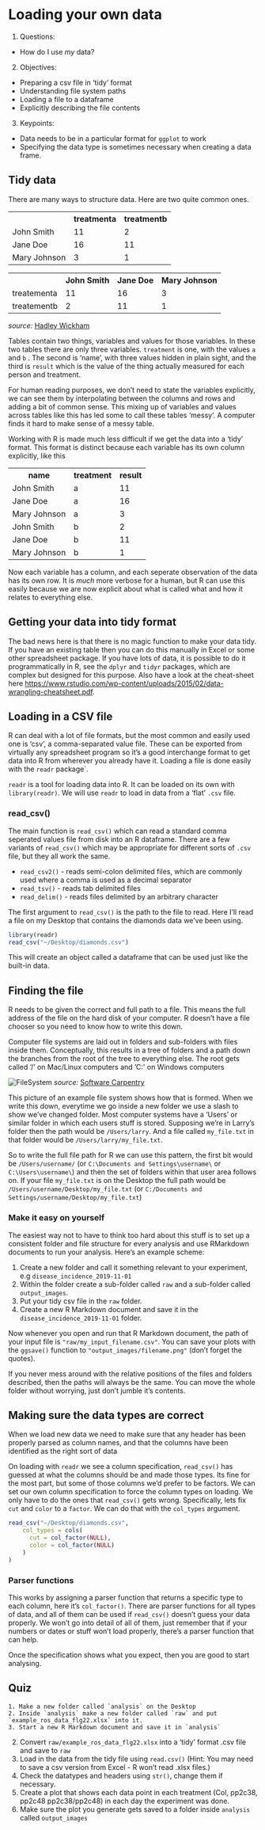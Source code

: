 # Loading your own data

1. Questions:
- How do I use _my_ data?
2. Objectives:
- Preparing a csv file in 'tidy' format
- Understanding file system paths
- Loading a file to a dataframe
- Explicitly describing the file contents
3. Keypoints:
- Data needs to be in a particular format for `ggplot` to work
- Specifying the data type is sometimes necessary when creating a data frame.

## Tidy data

There are many ways to structure data. Here are two quite common ones.

<table><th></th><th>treatmenta</th><th>treatmentb</th>
<tr><td>John Smith</td><td> 11 </td><td> 2</td></tr>
<tr><td>Jane Doe</td><td> 16 </td><td> 11</td></tr>
<tr><td>Mary Johnson</td><td> 3 </td><td> 1</td></tr>
</table>

<table><th></th><th>John Smith</th><th>Jane Doe</th><th>Mary Johnson</th>
<tr><td>treatementa</td><td>11</td><td>16</td><td>3</td></tr>
<tr><td>treatementb</td><td>2</td><td>11</td><td>1</td></tr>
</table>

_source:_ [Hadley Wickham ](http://vita.had.co.nz/papers/tidy-data.pdf) 	

Tables contain two things, variables and values for those variables. In these two tables there are only three variables.  `treatment` is one, with the values `a` and `b` . The second is 'name', with three values hidden in plain sight, and the third is `result` which is the value of the thing actually measured for each person and treatment.

For human reading purposes, we don't need to state the variables explicitly, we can see them by interpolating between the columns and rows and adding a bit of common sense. This mixing up of variables and values across tables like this has led some to call these tables 'messy'. A computer finds it hard to make sense of a messy table.

Working with R is made much less difficult if we get the data into a 'tidy' format. This format is distinct because each variable has its own column explicitly, like this  

<table><th>name</th><th>treatment</th><th>result</th>
<tr><td>John Smith</td><td>a</td><td>11</td></tr>
<tr><td>Jane Doe</td><td>a</td><td>16</td></tr>
<tr><td>Mary Johnson</td><td>a</td><td>3</td></tr>
<tr><td>John Smith</td><td>b</td><td>2</td></tr>
<tr><td>Jane Doe</td><td>b</td><td>11</td></tr>
<tr><td>Mary Johnson</td><td>b</td><td>1</td></tr>
</table>

Now each variable has a column, and each seperate observation of the data has its own row. It is _much_ more verbose for a human, but R can use this easily because we are now explicit about what is called what and how it relates to everything else.

## Getting your data into tidy format

The bad news here is that there is no magic function to make your data tidy. If you have an existing table then you can do this manually in Excel or some other spreadsheet package. If you have lots of data, it is possible to do it programmatically in R, see the `dplyr` and `tidyr` packages, which are complex but designed for this purpose. Also have a look at the cheat-sheet here [https://www.rstudio.com/wp-content/uploads/2015/02/data-wrangling-cheatsheet.pdf](https://www.rstudio.com/wp-content/uploads/2015/02/data-wrangling-cheatsheet.pdf).


## Loading in a CSV file

R can deal with a lot of file formats, but the most common and easily used one is 'csv', a comma-separated value file. These can be exported from virtually any spreadsheet program so it's a good interchange format to get data into R from wherever you already have it. Loading a file is done easily with the `readr` package`. 

`readr` is a tool for loading data into R. It can be loaded on its own with `library(readr)`. We will use `readr` to load in data from a 'flat' `.csv` file.  


### read_csv()

The main function is `read_csv()` which can read a standard comma seperated values file from disk into an R dataframe. There are a few variants of `read_csv()` which may be appropriate for different sorts of `.csv` file, but they all work the same.

  * `read_csv2()` - reads semi-colon delimited files, which are commonly used where a comma is used as a decimal separator
  * `read_tsv()` - reads tab delimited files
  * `read_delim()` - reads files delimited by an arbitrary character
  
The first argument to `read_csv()` is the path to the file to read. Here I'll read a file on my Desktop that contains the diamonds data we've been using.

```r
library(readr)
read_csv("~/Desktop/diamonds.csv")
```

This will create an object called a dataframe that can be used just like the built-in data.

## Finding the file

R needs to be given the correct and full path to a file. This means the full address of the file on the hard disk of your computer. R doesn't have a file chooser so you need to know how to write this down.

Computer file systems are laid out in folders and sub-folders with files inside them. Conceptually, this results in a tree of folders and a path down the branches from the root of the tree to everything else. The root gets called '/' on Mac/Linux computers and 'C:\' on Windows computers  

![FileSystem](fig/home-directories.png)
_source:_ [Software Carpentry](http://swcarpentry.github.io/shell-novice/fig/home-directories.svg) 	
	
This picture of an example file system shows how that is formed. When we write this down, everytime we go inside a new folder we use a slash to show we've changed folder.   Most computer systems have a 'Users' or similar folder in which each users stuff is stored. Supposing we're in Larry's folder then the path would be `/Users/larry`. And a file called `my_file.txt` in that folder would be `/Users/larry/my_file.txt`. 

So to write the full file path for R we can use this pattern, the first bit would be `/Users/username/` (or `C:\Documents and Settings\username\` or `C:\Users\username\`) and then the set of folders within that user area follows on. If your file `my_file.txt` is on the Desktop the full path would be `/Users/username/Desktop/my_file.txt` (or `C:/Documents and Settings/username/Desktop/my_file.txt`)

### Make it easy on yourself

The easiest way not to have to think too hard about this stuff is to set up a consistent folder and file structure for every analysis and use RMarkdown documents to run your analysis. Here's an example scheme:

1. Create a new folder and call it something relevant to your experiment, e.g `disease_incidence_2019-11-01` 
2. Within the folder create a sub-folder called `raw` and a sub-folder called `output_images`.
3. Put your tidy csv file in the `raw` folder.
4. Create a new R Markdown document and save it in the `disease_incidence_2019-11-01` folder.

Now whenever you open and run that R Markdown document, the path of your input file is `"raw/my_input_filename.csv"`.
You can save your plots with the `ggsave()` function to `"output_images/filename.png"` (don't forget the quotes). 

If you never mess around with the relative positions of the files and folders described, then the paths will always be the same. You can move the whole folder without worrying, just don't jumble it's contents.


## Making sure the data types are correct

When we load new data we need to make sure that any header has been properly parsed as column names, and that the columns have been identified as the right sort of data

On loading with `readr` we see a column specification, `read_csv()` has guessed at what the columns should be and made those types. Its fine for the most part, but some of those columns we'd prefer to be factors. We can set our own column specification to force the column types on loading. We only have to do the ones that `read_csv()` gets wrong. Specifically, lets fix `cut` and `color` to a `factor`. We can do that with the `col_types` argument.

```r
read_csv("~/Desktop/diamonds.csv",
    col_types = cols(
      cut = col_factor(NULL),
      color = col_factor(NULL)
    )
)

```

### Parser functions

This works by assigning a parser function that returns a specific type to each column, here it's `col_factor()`.  There are parser functions for all types of data, and all of them can be used if `read_csv()` doesn't guess your data properly. We won't go into detail of all of them, just remember that if your numbers or dates or stuff won't load properly, there's a parser function that can help.



Once the specification shows what you expect, then you are good to start analysing. 

## Quiz
	1. Make a new folder called `analysis` on the Desktop
	2. Inside `analysis` make a new folder called `raw` and put `example_ros_data_flg22.xlsx` into it.
	3. Start a new R Markdown document and save it in `analysis`
 2. Convert `raw/example_ros_data_flg22.xlsx` into a 'tidy' format .csv file and save to `raw`
 3. Load in the data from the tidy file using `read.csv()` (Hint: You may need to save a csv version from Excel - R won't read .xlsx files.)
 4. Check the datatypes and headers using `str()`, change them if necessary.
 5. Create a plot that shows each data point in each treatment (Col, pp2c38, pp2c48 pp2c38/pp2c48) in each day the experiment was done. 
 6. Make sure the plot you generate gets saved to a folder inside `analysis` called `output_images`
